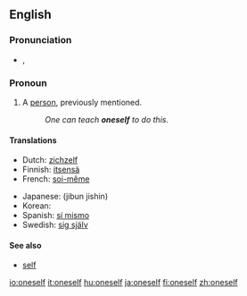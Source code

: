 ==English==

===Pronunciation===
{{English reflexive pronouns}}
*{{IPA|/wʌnˈsɛlf/}}, {{SAMPA|/wVn"sElf/}}

===Pronoun===
{{en-pron|reflexive form of the indefinite pronoun|one|sometimes two words:|one's self}}

# A [[person]], previously mentioned.
#:''One can teach '''oneself''' to do this.''

====Translations====
{{trans-top|a person, previously mentioned}}
*Dutch: [[zichzelf]]
*Finnish: [[itsensä]]
*French: [[soi-même]]
{{trans-mid}}
*Japanese: {{JAchar|[[自分自身]]}} (jibun jishin)
*Korean: {{ko-inline|자신|jasin}}
*Spanish: [[sí mismo]]
*Swedish: [[sig själv]]
{{trans-bottom}}

====See also====
*[[self]]

[[io:oneself]]
[[it:oneself]]
[[hu:oneself]]
[[ja:oneself]]
[[fi:oneself]]
[[zh:oneself]]
